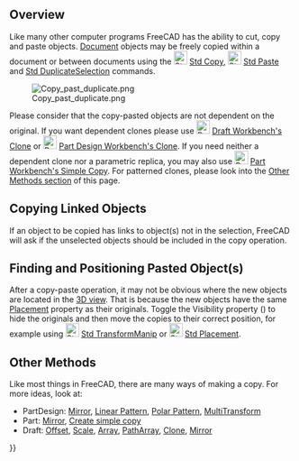 <languages/>
{{TOCright}}

==Overview==

Like many other computer programs FreeCAD has the ability to cut, copy and paste objects. [[Document_structure|Document]] objects may be freely copied within a document or between documents using the [[Image:Std_Copy.svg|24px]] [[Std_Copy|Std Copy]], [[Image:Std_Paste.svg|24px]] [[Std_Paste|Std Paste]] and [[Std_DuplicateSelection|Std DuplicateSelection]] commands. 

[[File:Copy_past_duplicate.png|center]]

Please consider that the copy-pasted objects are not dependent on the original. If you want dependent clones please use [[Image:Draft_Clone.svg|24px]] [[Draft_Clone|Draft Workbench's Clone]] or [[Image:PartDesign_Clone.svg|24px]] [[PartDesign_Clone|Part Design Workbench's Clone]]. If you need neither a dependent clone nor a parametric replica, you may also use [[Image:Part_SimpleCopy.svg|24px]] [[Part_SimpleCopy| Part Workbench's Simple Copy]]. For patterned clones, please look into the [[Copying_Objects#Other_Methods| Other Methods section]] of this page.

==Copying Linked Objects==

If an object to be copied has links to object(s) not in the selection, FreeCAD will ask if the unselected objects should be included in the copy operation.

==Finding and Positioning Pasted Object(s)==

After a copy-paste operation, it may not be obvious where the new objects are located in the [[3D_view|3D view]]. That is because the new objects have the same [[Placement|Placement]] property as their originals. Toggle the Visibility property ({{KEY|Spacebar}}) to hide the originals and then move the copies to their correct position, for example using [[Image:Std_TransformManip.svg|24px]] [[Std_TransformManip|Std TransformManip]] or  [[Image:Std_Placement.svg|24px]] [[Std_Placement|Std Placement]].

==Other Methods==

Like most things in FreeCAD, there are many ways of making a copy.  For more ideas, look at: 
* PartDesign: [[PartDesign_Mirrored|Mirror]], [[PartDesign_LinearPattern|Linear Pattern]], [[PartDesign_PolarPattern|Polar Pattern]], [[PartDesign_MultiTransform|MultiTransform]]
* Part: [[Part_Mirror|Mirror]], [[Part_SimpleCopy|Create simple copy]]
* Draft: [[Draft_Offset|Offset]], [[Draft_Scale|Scale]], [[Draft_OrthoArray|Array]], [[Draft_PathArray|PathArray]], [[Draft_Clone|Clone]], [[Draft_Mirror|Mirror]]


{{Userdocnavi{{#translation:}}}}